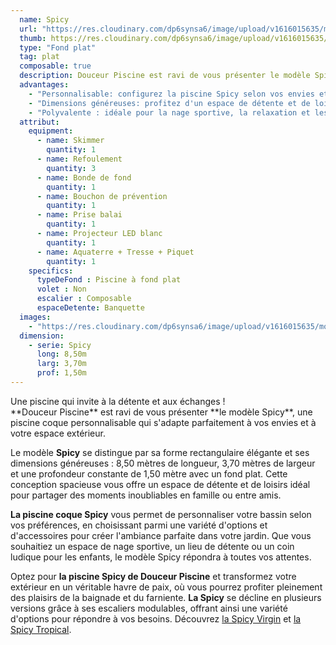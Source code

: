 ```yaml
---
  name: Spicy
  url: "https://res.cloudinary.com/dp6synsa6/image/upload/v1616015635/monoblocs-fonds-plats/spicy/piscine-spicy-1_mw1jld.jpg"
  thumb: https://res.cloudinary.com/dp6synsa6/image/upload/v1616015635/monoblocs-fonds-plats/spicy/schema-spicy-380x-060_ajwl7j.gif
  type: "Fond plat"
  tag: plat
  composable: true
  description: Douceur Piscine est ravi de vous présenter le modèle Spicy, une piscine coque personnalisable qui s'adapte parfaitement à vos envies et à votre espace extérieur.
  advantages: 
    - "Personnalisable: configurez la piscine Spicy selon vos envies et préférences."
    - "Dimensions généreuses: profitez d'un espace de détente et de loisirs spacieux"
    - "Polyvalente : idéale pour la nage sportive, la relaxation et les activités ludiques pour toute la famille."
  attribut:
    equipment:
      - name: Skimmer
        quantity: 1
      - name: Refoulement
        quantity: 3
      - name: Bonde de fond
        quantity: 1
      - name: Bouchon de prévention
        quantity: 1
      - name: Prise balai
        quantity: 1
      - name: Projecteur LED blanc
        quantity: 1
      - name: Aquaterre + Tresse + Piquet
        quantity: 1
    specifics:
      typeDeFond : Piscine à fond plat
      volet : Non
      escalier : Composable
      espaceDetente: Banquette
  images:
    - "https://res.cloudinary.com/dp6synsa6/image/upload/v1616015635/monoblocs-fonds-plats/spicy/piscine-spicy-1_mw1jld.jpg"
  dimension:
    - serie: Spicy
      long: 8,50m
      larg: 3,70m
      prof: 1,50m
---
```


<div class=" mt-4 max-w-[720px]">
	<div class="mb-2 text-center font-semibold text-primary">
		Une piscine qui invite à la détente et aux échanges !
	</div>
	**Douceur Piscine** est ravi de vous présenter **le modèle Spicy**, une piscine coque personnalisable qui s'adapte parfaitement à vos envies et à votre espace extérieur.
	
  Le modèle **Spicy** se distingue par sa forme rectangulaire élégante et ses dimensions généreuses : 8,50 mètres de longueur, 3,70 mètres de largeur et une profondeur constante de 1,50 mètre avec un fond plat. Cette conception spacieuse vous offre un espace de détente et de loisirs idéal pour partager des moments inoubliables en famille ou entre amis.

**La piscine coque Spicy** vous permet de personnaliser votre bassin
selon vos préférences, en choisissant parmi une variété d'options et d'accessoires
pour créer l'ambiance parfaite dans votre jardin. Que vous souhaitiez un espace de
nage sportive, un lieu de détente ou un coin ludique pour les enfants, le modèle
Spicy répondra à toutes vos attentes.

Optez pour **la piscine Spicy de Douceur Piscine** et transformez votre extérieur en un véritable havre de paix, où vous pourrez profiter pleinement des plaisirs de la baignade et du farniente.
**La Spicy** se décline en plusieurs versions grâce à ses escaliers modulables, offrant ainsi une variété d'options pour répondre à vos besoins.
Découvrez <span  class="text-black font-semibold hover:text-primary">[la Spicy Virgin](Spicy-Virgin)</span> et <span class="text-black font-semibold hover:text-primary">[la Spicy Tropical](Spicy-Tropical)</span>.

</div>
